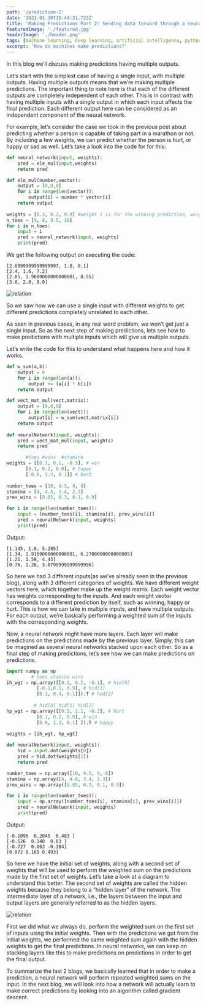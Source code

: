 ```yaml
---
path: '/prediction-2'
date: '2021-01-30T15:44:31.723Z'
title: 'Making Predictions Part 2: Sending data forward through a neural network'
featuredImage: './featured.jpg'
headerImage: './header.png'
tags: [machine learning, deep learning, artificial intelligence, python, numpy]
excerpt: 'How do machines make predictions?'
---
```


In this blog we’ll discuss making predictions having multiple outputs. 

Let’s start with the simplest case of having a single input, with multiple outputs. Having multiple outputs means that we’re making multiple predictions. The important thing to note here is that each of the different outputs are completely independent of each other. This is in contrast with having multiple inputs with a single output in which each input affects the final prediction. Each different output here can be considered as an independent component of the neural network. 

For example, let’s consider the case we took in the previous post about predicting whether a person is capable of taking part in a marathon or not. By including a few weights, we can predict whether the person is hurt, or happy or sad as well. Let’s take a look into the code for for this:
```python
def neural_network(input, weights):
	pred = ele_mul(input,weights)
	return pred

def ele_mul(number,vector):
	output = [0,0,0]
	for i in range(len(vector)):
		output[i] = number * vector[i]
	return output
	
weights = [0.3, 0.2, 0.9] #weight 1 is for the winning prediction, weight 2 is for predicting whether an athlete is happy or not and weight 3 is for predicting whether an athlete is hurt
n_toes = [9, 8, 9.5, 10]
for i in n_toes:
	input = i
	pred = neural_network(input, weights)
	print(pred)
```

We get the following output on executing the code:
```
[2.6999999999999997, 1.8, 8.1]
[2.4, 1.6, 7.2]
[2.85, 1.9000000000000001, 8.55]
[3.0, 2.0, 9.0]
```

![relation](./1.png)

So we saw how we can use a single input with different weights to get different predictions completely unrelated to each other. 

As seen in previous cases, in any real word problem, we won’t get just a single input. So as the next step of making predictions, lets see how to make predictions with multiple inputs which will give us multiple outputs. 

Let’s write the code for this to understand what happens here and how it works. 

```python
def w_sum(a,b):
	output = 0
	for i in range(len(a)):
		output += (a[i] * b[i])
	return output

def vect_mat_mul(vect,matrix):
	output = [0,0,0]
	for i in range(len(vect)):
		output[i] = w_sum(vect,matrix[i])
	return output
	
def neuralNetwork(input, weights):
	pred = vect_mat_mul(input, weights)
	return pred

	   #toes #wins  #stamina
weights = [[0.1, 0.1, -0.3], # win
	   [0.1, 0.2, 0.0], # happy
	   [-0.0, 1.3, 0.1]] # hurt
	   
number_toes = [10, 9.5, 9, 8]
stamina = [4, 4.8, 3.4, 2.3]
prev_wins = [0.85, 0.3, 0.1, 0.9]

for i in range(len(number_toes)):
	input = [number_toes[i], stamina[i], prev_wins[i]]
	pred = neuralNetwork(input, weights)
	print(pred)

```

Output: 
```
[1.145, 1.8, 5.285]
[1.34, 1.9100000000000001, 6.2700000000000005]
[1.21, 1.58, 4.43]
[0.76, 1.26, 3.0799999999999996]
```
So here we had 3 different inputs(as we’ve already seen in the previous blog), along with 3 different categories of weights. We have different weight vectors here, which together make up the weight matrix. Each weight vector has weights corresponding to the inputs. And each weight vector corresponds to a different prediction by itself, such as winning, happy or hurt. This is how we can take in multiple inputs, and have  multiple outputs. For each output, we’re basically performing a weighted sum of the inputs with the corresponding weights. 

Now, a neural network might have more layers. Each layer will make predictions on the predictions made by the previous layer. Simply, this can be imagined as several neural networks stacked upon each other. So as a final step of making predictions, let’s see how we can make predictions on predictions. 

```python
import numpy as np
		 # toes stamina wins
ih_wgt = np.array([[0.1, 0.2, -0.1], # hid[0]
		   [-0.1,0.1, 0.9], # hid[1]
		   [0.1, 0.4, 0.1]]).T # hid[2]
		   
		  # hid[0] hid[1] hid[2]		  
hp_wgt = np.array([[0.3, 1.1, -0.3], # hurt
		   [0.1, 0.2, 0.0], # win
		   [0.0, 1.3, 0.1] ]).T # happy
		   
weights = [ih_wgt, hp_wgt]

def neuralNetwork(input, weights):
	hid = input.dot(weights[0])
	pred = hid.dot(weights[1])
	return pred

number_toes = np.array([10, 9.5, 9, 8])
stamina = np.array([4, 4.8, 3.4, 2.3])
prev_wins = np.array([0.85, 0.3, 0.1, 0.9])

for i in range(len(number_toes)):
	input = np.array([number_toes[i], stamina[i], prev_wins[i]])
	pred = neuralNetwork(input, weights)
	print(pred)
```

Output: 
```
[-0.1095  0.2045  0.483 ]
[-0.526  0.148  0.03 ]
[-0.727  0.063 -0.384]
[0.072 0.165 0.493]
```

So here we have the initial set of weights, along with a second set of weights that will be used to perform the weighted sum on the predictions made by the first set of weights. Let’s take a look at a diagram to understand this better. The second set of weights are called the hidden weights because they belong to a “hidden layer” of the network. The intermediate layer of a network, i.e., the layers between the input and output layers are generally referred to as the hidden layers. 

![relation](./2.png)

First we did what we always do, perform the weighted sum on the first set of inputs using the initial weights. Then with the predictions we got from the initial weights, we performed the same weighted sum again with the hidden weights to get the final predictions. In neural networks, we can keep on stacking layers like this to make predictions on predictions in order to get the final output. 

To summarize the last 2 blogs, we basically learned that in order to make a prediction, a neural network will perform repeated weighted sums on the input. 
In the next blog, we will look into how a network will actually learn to make correct predictions by looking into an algorithm called gradient descent. 